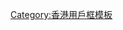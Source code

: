 {{Userbox
  |border-c = black
  |border-s = 1
  |id       = [[File:Hong_Kong_Railway_Museum.jpg|80px|香港鐵路博物館（大埔墟火車站）]]
  |id-c     = white
  |info     = 該用戶居住於'''[[大埔區|{{color|black|大埔區}}]]'''。
  |info-c   = lightgreen<!-- 接近所屬區議會標誌、方便閱讀及辨識的替代顏色 -->
  |info-fc  = black
  |info-s   = 10
  |usercategory = 大埔區維基人
}}<noinclude>[[Category:香港用戶框模板]]</noinclude>